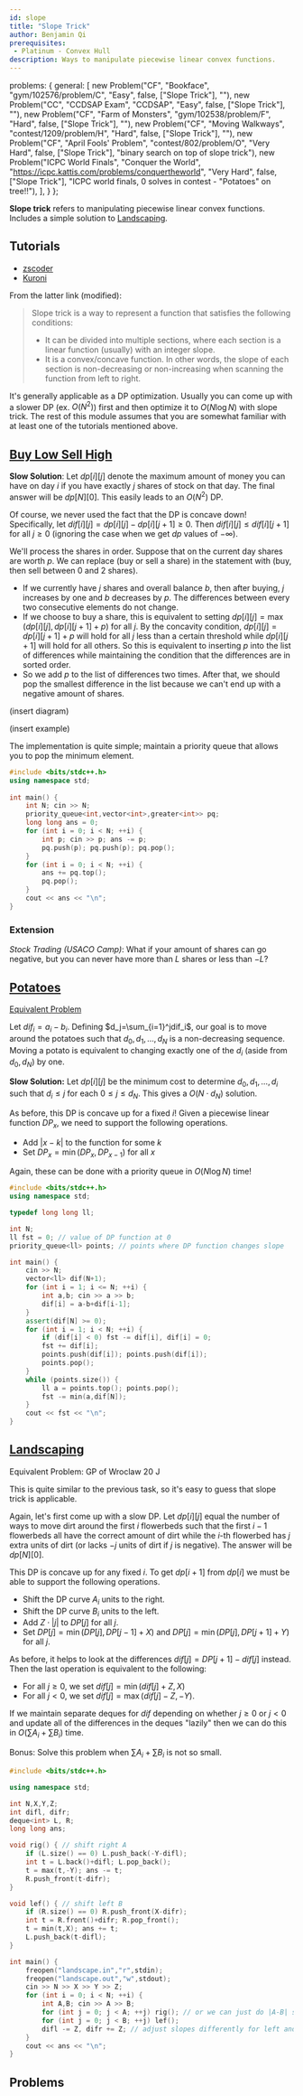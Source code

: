 ```yaml
---
id: slope
title: "Slope Trick"
author: Benjamin Qi
prerequisites: 
 - Platinum - Convex Hull
description: Ways to manipulate piecewise linear convex functions.
---
```



  problems: {
    general: [
      new Problem("CF", "Bookface", "gym/102576/problem/C", "Easy", false, ["Slope Trick"], ""),
      new Problem("CC", "CCDSAP Exam", "CCDSAP", "Easy", false, ["Slope Trick"], ""),
      new Problem("CF", "Farm of Monsters", "gym/102538/problem/F", "Hard", false, ["Slope Trick"], ""),
      new Problem("CF", "Moving Walkways", "contest/1209/problem/H", "Hard", false, ["Slope Trick"], ""),
      new Problem("CF", "April Fools' Problem", "contest/802/problem/O", "Very Hard", false, ["Slope Trick"], "binary search on top of slope trick"),
      new Problem("ICPC World Finals", "Conquer the World", "https://icpc.kattis.com/problems/conquertheworld", "Very Hard", false, ["Slope Trick"], "ICPC world finals, 0 solves in contest - \"Potatoes\" on tree!!"),
    ],
  }
};

**Slope trick** refers to manipulating piecewise linear convex functions. Includes a simple solution to [Landscaping](http://www.usaco.org/index.php?page=viewproblem2&cpid=650).

## Tutorials

 - [zscoder](https://codeforces.com/blog/entry/47821)
 - [Kuroni](https://codeforces.com/blog/entry/77298)

From the latter link (modified):

> Slope trick is a way to represent a function that satisfies the following conditions:
> 
>  - It can be divided into multiple sections, where each section is a linear function (usually) with an integer slope.
>  - It is a convex/concave function. In other words, the slope of each section is non-decreasing or non-increasing when scanning the function from left to right.

It's generally applicable as a DP optimization. Usually you can come up with a slower DP (ex. $O(N^2)$) first and then optimize it to $O(N\log N)$ with slope trick. The rest of this module assumes that you are somewhat familiar with at least one of the tutorials mentioned above.

## [Buy Low Sell High](https://codeforces.com/contest/866/problem/D)

**Slow Solution**: Let $dp[i][j]$ denote the maximum amount of money you can have on day $i$ if you have exactly $j$ shares of stock on that day. The final answer will be $dp[N][0]$. This easily leads to an $O(N^2)$ DP. 

Of course, we never used the fact that the DP is concave down! Specifically, let $dif[i][j]=dp[i][j]-dp[i][j+1]\ge 0$. Then $dif[i][j]\le dif[i][j+1]$ for all $j\ge 0$ (ignoring the case when we get $dp$ values of $-\infty$).

We'll process the shares in order. Suppose that on the current day shares are worth $p$. We can replace (buy or sell a share) in the statement with (buy, then sell between 0 and 2 shares).

 * If we currently have $j$ shares and overall balance $b$, then after buying, $j$ increases by one and $b$ decreases by $p$. The differences between every two consecutive elements do not change.
 * If we choose to buy a share, this is equivalent to setting $dp[i][j]=\max(dp[i][j],dp[i][j+1]+p)$ for all $j$. By the concavity condition, $dp[i][j]=dp[i][j+1]+p$ will hold for all $j$ less than a certain threshold while $dp[i][j+1]$ will hold for all others. So this is equivalent to inserting $p$ into the list of differences while maintaining the condition that the differences are in sorted order.
 * So we add $p$ to the list of differences two times. After that, we should pop the smallest difference in the list because we can't end up with a negative amount of shares.

(insert diagram)

(insert example)

The implementation is quite simple; maintain a priority queue that allows you to pop the minimum element.

<spoiler title="My Solution">

```cpp
#include <bits/stdc++.h>
using namespace std;
 
int main() {
	int N; cin >> N;
	priority_queue<int,vector<int>,greater<int>> pq;
	long long ans = 0;
	for (int i = 0; i < N; ++i) {
		int p; cin >> p; ans -= p;
		pq.push(p); pq.push(p); pq.pop();
	}
	for (int i = 0; i < N; ++i) {
		ans += pq.top();
		pq.pop();
	}
	cout << ans << "\n";
}
```
</spoiler>

### Extension

*Stock Trading (USACO Camp)*: What if your amount of shares can go negative, but you can never have more than $L$ shares or less than $-L$?

## [Potatoes](https://oj.uz/problem/view/LMIO19_bulves)

[Equivalent Problem](https://atcoder.jp/contests/kupc2016/tasks/kupc2016_h)

Let $dif_i=a_i-b_i$. Defining $d_j=\sum_{i=1}^jdif_i$, our goal is to move around the potatoes such that $d_0,d_1,\ldots,d_N$ is a non-decreasing sequence. Moving a potato is equivalent to changing exactly one of the $d_i$ (aside from $d_0,d_N$) by one.

**Slow Solution:** Let $dp[i][j]$ be the minimum cost to determine $d_0,d_1,\ldots,d_i$ such that $d_i\le j$ for each $0\le j\le d_N$. This gives a $O(N\cdot d_N)$ solution.

As before, this DP is concave up for a fixed $i$! Given a piecewise linear function $DP_x$, we need to support the following operations.

 * Add $|x-k|$ to the function for some $k$
 * Set $DP_x=\min(DP_x,DP_{x-1})$ for all $x$

Again, these can be done with a priority queue in $O(N\log N)$ time!

<spoiler title="My Solution">

```cpp
#include <bits/stdc++.h>
using namespace std;

typedef long long ll;

int N;
ll fst = 0; // value of DP function at 0
priority_queue<ll> points; // points where DP function changes slope

int main() {
	cin >> N;
	vector<ll> dif(N+1);
	for (int i = 1; i <= N; ++i) {
		int a,b; cin >> a >> b;
		dif[i] = a-b+dif[i-1];
	}
	assert(dif[N] >= 0);
	for (int i = 1; i < N; ++i) {
		if (dif[i] < 0) fst -= dif[i], dif[i] = 0;
		fst += dif[i];
		points.push(dif[i]); points.push(dif[i]);
		points.pop();
	}
	while (points.size()) {
		ll a = points.top(); points.pop();
		fst -= min(a,dif[N]);
	}
	cout << fst << "\n";
}
```
</spoiler>

## [Landscaping](http://www.usaco.org/index.php?page=viewproblem2&cpid=650)

Equivalent Problem: GP of Wroclaw 20 J

This is quite similar to the previous task, so it's easy to guess that slope trick is applicable. 

Again, let's first come up with a slow DP. Let $dp[i][j]$ equal the number of ways to move dirt around the first $i$ flowerbeds such that the first $i-1$ flowerbeds all have the correct amount of dirt while the $i$-th flowerbed has $j$ extra units of dirt (or lacks $-j$ units of dirt if $j$ is negative). The answer will be $dp[N][0]$.

This DP is concave up for any fixed $i$. To get $dp[i+1]$ from $dp[i]$ we must be able to support the following operations.

 * Shift the DP curve $A_i$ units to the right.
 * Shift the DP curve $B_i$ units to the left.
 * Add $Z\cdot |j|$ to $DP[j]$ for all $j$.
 * Set $DP[j] = \min(DP[j],DP[j-1]+X)$ and $DP[j] = \min(DP[j],DP[j+1]+Y)$ for all $j$. 

As before, it helps to look at the differences $dif[j]=DP[j+1]-dif[j]$ instead. Then the last operation is equivalent to the following:

 * For all $j\ge 0$, we set $dif[j] = \min(dif[j]+Z,X)$
 * For all $j<0$, we set $dif[j] = \max(dif[j]-Z,-Y)$. 

If we maintain separate deques for $dif$ depending on whether $j\ge 0$ or $j<0$ and update all of the differences in the deques "lazily" then we can do this in $O(\sum A_i+\sum B_i)$ time. 

Bonus: Solve this problem when $\sum A_i+\sum B_i$ is not so small.

<spoiler title="My Solution">

```cpp
#include <bits/stdc++.h>

using namespace std;

int N,X,Y,Z;
int difl, difr;
deque<int> L, R;
long long ans;

void rig() { // shift right A
	if (L.size() == 0) L.push_back(-Y-difl);
	int t = L.back()+difl; L.pop_back();
	t = max(t,-Y); ans -= t;
	R.push_front(t-difr);
}

void lef() { // shift left B
	if (R.size() == 0) R.push_front(X-difr);
	int t = R.front()+difr; R.pop_front();
	t = min(t,X); ans += t;
	L.push_back(t-difl);
}

int main() {
	freopen("landscape.in","r",stdin);
	freopen("landscape.out","w",stdout);
	cin >> N >> X >> Y >> Z; 
	for (int i = 0; i < N; ++i) {
		int A,B; cin >> A >> B; 
		for (int j = 0; j < A; ++j) rig(); // or we can just do |A-B| shifts in one direction
		for (int j = 0; j < B; ++j) lef(); 
		difl -= Z, difr += Z; // adjust slopes differently for left and right of j=0
	}
	cout << ans << "\n";
}
```
</spoiler>

## Problems

<problems-list problems={metadata.problems.general} />